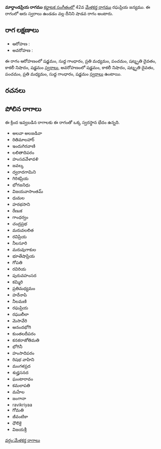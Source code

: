{{Infobox ragam
	| name          	= మార్తాండప్రియ
	| synonym	    	= 
	| mela          	= 
	| chakra        	= 
	| janaka        	= 
	| type          	= శాడవ
	| arohanam      	= {{svaraC|S|G1|M2|P|D3|N3|S'}} 
	| avarohanam    	= {{svaraC|S'|N3|D3|P|M2|G1|S}}
	| jeeva         	=
	| chhaya        	=
	| nyasa         	=
	| vishesha      	= 
	| equivalent  		= 
}}
{{కర్ణాటక సంగీత రాగాలు}}
'''మార్తాండప్రియ రాగము''' [[కర్ణాటక సంగీతం]]లో 42వ [[మేళకర్త రాగము]] రఘప్రియ జన్యము.  ఈ రాగంలో ఆరు స్వరాలు ఉండడం వల్ల దీనిని షాడవ రాగం అంటారు.


==రాగ లక్షణాలు==


* ఆరోహణ : {{svaraC|S|G1|M2|P|D3|N3|S'}} 
* అవరోహణ : {{svaraC|S'|N3|D3|P|M2|G1|S}}

ఈ రాగం ఆరోహణంలో షడ్జమం, సుద్ద గాంధారం, ప్రతి మధ్యమం, పంచమం, షట్శృతి దైవతం, కాకలీ నిషాదం, షడ్జమం [[స్వరాలు]], అవరోహణంలో షడ్జమం, కాకలీ నిషాదం, షట్శృతి దైవతం, పంచమం, ప్రతి మధ్యమం, సుద్ద గాంధారం, షడ్జమం [[స్వరాలు]] ఉంటాయి.

==రచనలు==



==పోలిన రాగాలు==
ఈ క్రింద ఇవ్వబడిన రాగాలకు ఈ రాగంతో ఒక్క స్వరస్థాన భేదం ఉన్నది.
* అలవా అలజడివా
* రితిమాలహార్
* ఇందుగిరవాణి
* లలితాదిపరం
* హంసవవేళావళి
* జవల్క
* ద్వరాదగామిని
* గిరిశప్రియ
* భోగజనిధు
* విజయవాసాంతమ్
* ధుమల
* హరభసాని
* రేణుక
* గాంధర్వం
* చంద్రప్రభ
* మరువలలిత
* రవిప్రియ
* నీలసూరి
* మరువుగాకుల
* భూతేషాప్రియ
* గోపతి
* రవిరియ
* పురువహంసద
* కమ్మిరి
* ప్రతిమధ్యమం
* హరేనాపి
* నీలమణి
* రఘప్రియ
* రఘులీలా
* మెసావేరి
* ఆనందభోగి
* కుంతలదీపరం
* కనకరాజోతిమతి
* భోగినీ
* హంసాదిపరం
* రిషభ వాహిని
* మంగళప్రద
* శుధ్హసనద
* ఘంటారావం
* కమలాపతి
* మహేల
* జంగానా
* ravikriyaa
* గోమతి
* జీవంటికా
* ధౌలికై
* విజయశ్రీ



[[వర్గం:మేళకర్త రాగాలు]]